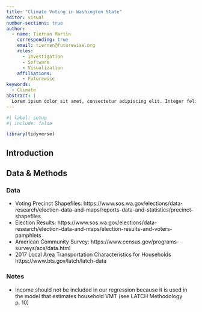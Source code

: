 ```yaml
---
title: "Climate Voting in Washington State"
editor: visual
number-sections: true
author:
  - name: Tiernan Martin
    corresponding: true
    email: tiernan@futurewise.org
    roles:
      - Investigation
      - Software
      - Visualization
    affiliations:
      - Futurewise
keywords:
  - Climate
abstract: |
  Lorem ipsum dolor sit amet, consectetur adipiscing elit. Integer felis erat, mattis eget eros ac, consequat dictum ex. In condimentum, nibh a eleifend laoreet, magna.
---
```


```r
#| label: setup
#| include: false

library(tidyverse)

```

## Introduction

## Data & Methods

### Data

-   Voting Precinct Shapefiles: https://www.sos.wa.gov/elections/data-research/election-data-and-maps/reports-data-and-statistics/precinct-shapefiles
-   Election Results: https://www.sos.wa.gov/elections/data-research/election-data-and-maps/election-results-and-voters-pamphlets
-   American Community Survey: https://www.census.gov/programs-surveys/acs/data.html
- 2017 Local Area Transportation Characteristics for Households
https://www.bts.gov/latch/latch-data

### Notes

  * Income should not be included in our regression because it is used in the model that estimates household VMT (see LATCH Methodology p. 10)
